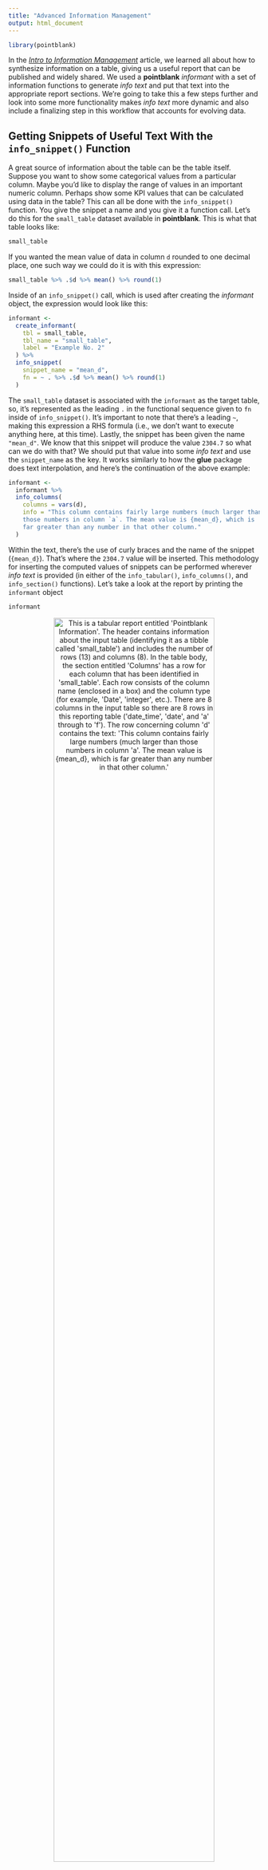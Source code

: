 ```yaml
---
title: "Advanced Information Management"
output: html_document
---
```


```r
library(pointblank)
```

In the [*Intro to Information Management*](../articles/INFO-1.html) article, we learned all about how to synthesize information on a table, giving us a useful report that can be published and widely shared. We used a **pointblank** *informant* with a set of information functions to generate *info text* and put that text into the appropriate report sections. We're going to take this a few steps further and look into some more functionality makes *info text* more dynamic and also include a finalizing step in this workflow that accounts for evolving data. 

## Getting Snippets of Useful Text With the `info_snippet()` Function

A great source of information about the table can be the table itself. Suppose you want to show some categorical values from a particular column. Maybe you'd like to display the range of values in an important numeric column. Perhaps show some KPI values that can be calculated using data in the table? This can all be done with the `info_snippet()` function. You give the snippet a name and you give it a function call. Let's do this for the `small_table` dataset available in **pointblank**. This is what that table looks like:

```r
small_table
```

If you wanted the mean value of data in column `d` rounded to one decimal place, one such way we could do it is with this expression:

```r
small_table %>% .$d %>% mean() %>% round(1)
```

Inside of an `info_snippet()` call, which is used after creating the *informant* object, the expression would look like this:

```r
informant <- 
  create_informant(
    tbl = small_table,
    tbl_name = "small_table",
    label = "Example No. 2"
  ) %>%
  info_snippet(
    snippet_name = "mean_d",
    fn = ~ . %>% .$d %>% mean() %>% round(1)
  )
```

The `small_table` dataset is associated with the `informant` as the target table, so, it's represented as the leading `.` in the functional sequence given to `fn` inside of `info_snippet()`. It's important to note that there's a leading `~`, making this expression a RHS formula (i.e., we don't want to execute anything here, at this time). Lastly, the snippet has been given the name `"mean_d"`. We know that this snippet will produce the value `2304.7` so what can we do with that? We should put that value into some *info text* and use the `snippet_name` as the key. It works similarly to how the **glue** package does text interpolation, and here's the continuation of the above example:

```r
informant <- 
  informant %>%
  info_columns(
    columns = vars(d),
    info = "This column contains fairly large numbers (much larger than
    those numbers in column `a`. The mean value is {mean_d}, which is
    far greater than any number in that other column."
  )
```

Within the text, there's the use of curly braces and the name of the snippet (`{mean_d}`). That's where the `2304.7` value will be inserted. This methodology for inserting the computed values of snippets can be performed wherever *info text* is provided (in either of the `info_tabular()`, `info_columns()`, and `info_section()` functions). Let's take a look at the report by printing the `informant` object

```r
informant
```

<div style="text-align: center;"><img src="https://silly-jackson-b3dec8.netlify.app/informant_report_7.png"
alt="This is a tabular report entitled 'Pointblank Information'. The header contains information about the input table (identifying it as a tibble called 'small_table') and includes the number of rows (13) and columns (8). In the table body, the section entitled 'Columns' has a row for each column that has been identified in 'small_table'. Each row consists of the column name (enclosed in a box) and the column type (for example, 'Date', 'integer', etc.). There are 8 columns in the input table so there are 8 rows in this reporting table ('date_time', 'date', and 'a' through to 'f'). The row concerning column 'd' contains the text: 'This column contains fairly large numbers (much larger than those numbers in column 'a'. The mean value is {mean_d}, which is far greater than any number in that other column.'"
width=80%></div>
<br>

Hmm. There is `"... {mean_d} ..."` text in the report that should have been replaced with the mean value of column `d`. What gives? Well, there's one finalizing step that needs to be done and should always be done to wrap up the *Information Management* workflow and that is the use of the `incorporate()` function. Let's write the whole thing again and finish it off with a call to `incorporate()`.

```r
informant <- 
  create_informant(
    tbl = small_table,
    tbl_name = "small_table",
    label = "Example No. 2"
  ) %>%
  info_snippet(
    snippet_name = "mean_d",
    fn = ~ . %>% .$d %>% mean() %>% round(1)
  ) %>%
    info_columns(
    columns = vars(d),
    info = "This column contains fairly large numbers (much larger than
    those numbers in column `a`. The mean value is {mean_d}, which is
    far greater than any number in that other column."
  ) %>%
  incorporate()

informant
```

<div style="text-align: center;"><img src="https://silly-jackson-b3dec8.netlify.app/informant_report_8.png"
alt="This is a tabular report entitled 'Pointblank Information'. Which is similar to the table presented just before. The key difference is that the row concerning column 'd' now contains the text: 'This column contains fairly large numbers (much larger than those numbers in column 'a'. The mean value is 2304.70, which is far greater than any number in that other column.' This revised text now contains a numeric figure instead of the placeholder for it."
width=80%></div>
<br>

This time, sweet success. The value appears and the overall formatting looks great! This is a very useful thing, so long as we remember to use the `incorporate()` function to make it happen (more on that in the next section). 

## Ensuring That Snippets (and Other Table Metadata Element) Are Up-to-Date

Tables can change with time. Whether that data source is a public dataset, an organization's data table, or a continually-updated Excel file (😱), we should be ready for change. In the previous example, we used the `incorporate()` function to finalize the report. Without it, our snippet didn't work. There are two major things that `incorporate()` does for you in the *Information Management* workflow.

1. Evaluation of text snippets in all `info_snippet()` calls, and, insertion of snippets in *info text* within `"{<snippet_name>}"`.

2. Updating of table row and column counts in the header of the report.

We really are incorporating aspects of the table into the report with `incorporate()` but might also think of it as regenerating, refreshing, or renewing the table. It gives **pointblank** license to access the table the same way that `interrogate()` does in the [**VALID-I**]((../articles/VALID-I.html)) validation workflow. On the first use of `incorporate()`, all text snippets will be put in their places; subsequent uses of `incorporate()` will replace the appropriate text as necessary. Every use of `incorporate()` will update the row and column counts in the header.

Here's a short demo of the header changing, because it's pretty instructive. Let's use our `small_table` object as `target_table`. With `dim()` we can be totally sure of the table dimensions. 

```r
target_table <- small_table

dim(target_table)
```

Let's allow an informant to access the `target_table` through the `tbl` argument but, in this case, the expression is `~ target_table` (it simply gets the table from the global workspace). After using `incorporate()` and printing the `informant_tt` object, let's just examine the header.

```r
informant_tt <- 
  create_informant(
    tbl = ~ target_table,
    tbl_name = "target_table",
    label = "Example No. 3"
  ) %>%
  incorporate()

informant_tt
```

<div style="text-align: center;"><img src="https://silly-jackson-b3dec8.netlify.app/informant_report_9.png"
alt="This is a tabular report entitled 'Pointblank Information'. This excerpt presents only the header of the tabular report. The key information about the input table identifies it as a tibble called 'target_table'). The header includes the number of rows (13) and columns (8)."
width=80%></div>
<p align="center">This is an excerpt of the complete report, showing just the header.</p>
<br>

The number of rows and columns reported in the header checks out: 13 rows and 8 columns.

Now, let's manually enlarge the `target_table` and print the new row and column counts.

```r
target_table <- 
  dplyr::bind_rows(small_table, small_table) %>%
  dplyr::mutate(g = a + c)

dim(target_table)
```

We've got our informant object, let's see how `incorporate()` keeps pace with the change.

```r
informant_tt %>% incorporate()
```

<div style="text-align: center;"><img src="https://silly-jackson-b3dec8.netlify.app/informant_report_10.png"
alt="This is a tabular report entitled 'Pointblank Information'. This excerpt presents only the header of the tabular report. The key information about the input table identifies it as a tibble called 'target_table'). Compared to the last figure, the header contains an updated row count of 26 (compared to 13 previously)."
width=80%></div>
<p align="center">This is an excerpt of the complete report, showing just the header.</p>
<br>

Great! Using `incorporate()` has accurately updated the reporting of row and column counts in the header. And it's also very much worth noting that the use of `tbl = ~ target_table` rather than `tbl = target_table` is important here. Had the latter been used in `create_informant()`, that table would be bound to the informant in its initial state (with 13 rows and 8 columns) and any updates to the table wouldn't be reflected in the reporting upon using `incorporate()`. The table-prep formula used here is meant for re-obtaining the table each and every time the table is needed.

In short, unless you have no uses of `info_snippet()` and the table isn't expected to change, it's recommended to use `incorporate()` as the final call in this workflow.

## Helpful **pointblank** Functions that Work Exceedingly Well with `info_snippet()`

There are a few functions available in **pointblank** that make it much easier to get commonly-used text snippets. All of them begin with the `snip_` prefix and they are:

- `snip_list()`: Gets a list of column categories
- `snip_lowest()`: Gets the lowest value from a column
- `snip_highest()`: Gets the highest value from a column

Each of these functions can be used directly as a `fn` value and we don't have to specify the table since its assumed that the target table is where we'll be snipping data from. Let's have a look at each of these in action.

### The `snip_list()` Function

When describing some aspect of the target table, we may want to extract some values from a column and include them as a piece of info text. We'd want the values to be nicely formatted as a list (with commas) and we'd probably prefer that this be constrained to a certain size (so as to not potentially generate massive amounts of text). This can be efficiently done with `snip_list()`. Let's experiment with the combination of `snip_list()` and `info_snippet()`, extending the **palmerpenguins** example from the [*Intro to Information Management*](../articles/INFO-I.html) article.

```r
informant_pp <- 
  create_informant(
    tbl = ~ palmerpenguins::penguins,
    tbl_name = "penguins",
    label = "The `penguins` dataset from the **palmerpenguins** 📦."
  ) %>% 
  info_columns(
    columns = "species",
    `ℹ️` = "A factor denoting penguin species ({species_snippet})."
  ) %>%
  info_columns(
    columns = "island",
    `ℹ️` = "A factor denoting island in Palmer Archipelago, Antarctica
    ({island_snippet})."
  ) %>%
  info_snippet(
    snippet_name = "species_snippet",
    fn = snip_list(column = "species")
  ) %>%
  info_snippet(
    snippet_name = "island_snippet",
    fn = snip_list(column = "island")
  ) %>%
  incorporate()

informant_pp
```

<div style="text-align: center;"><img src="https://silly-jackson-b3dec8.netlify.app/informant_report_11.png"
alt="This is a tabular report entitled 'Pointblank Information'. The header contains information about the input table, which is the 'penguins' dataset). Information on the row and column count is available (344 rows and 8 columns). In the table body, the section entitled 'Columns' has a row for each column that has been identified in 'penguins'. Presented are only the first two rows, corresponding to the first two columns in the penguins dataset: 'species' and 'island'. The 'species' row contains the text: 'A factor denoting penguin species (Adelie, Gentoo, and Chinstrap)'. The 'island' row contains this text: 'A factor denoting island in Palmer Archipelago, Antarctica (Torgersen, Biscoe, and Dream)'."
width=80%></div>
<p align="center">This is an excerpt of the complete report, showing just the header and part of the <strong>COLUMNS</strong> section.</p>
<br>

This seemed to work out quite well. No need for determining what these strings are and then hardcoding them to the *info text*, `snip_list()` did all the work here.

This also works for numeric values. Let's use `snip_list()` to provide a text snippet based on values in the `year` column (which is an `integer` column):

```r
informant_pp <-
  informant_pp %>%
  info_columns(
    columns = "year",
    `ℹ️` = "The study year ({year_snippet})."
  ) %>%
  info_snippet(
    snippet_name = "year_snippet",
    fn = snip_list(column = "year")
  ) %>%
  incorporate()

informant_pp
```

<div style="text-align: center;"><img src="https://silly-jackson-b3dec8.netlify.app/informant_report_12.png"
alt="This is an except of the tabular report entitled 'Pointblank Information', based on the 'penguins' dataset. Presented is only the row that corresponds to the 'year' column in the penguins dataset. The 'year' row contains the text: 'The study year (2007, 2008, and 2009)'."
width=80%></div>
<p align="center">This is an excerpt of the complete report, showing just the bottom of the <strong>COLUMNS</strong> section and the footer.</p>
<br>

Again, no issues with the formatting and display of values. We got the *info text* `"The study year ("2007", "2008", and "2009" )."` for our efforts here and it saved us from having to determine this, plus, should the data be updated with new `year` values, that will be reflected in this info text upon using `incorporate()`. Refreshed *info text* really provides huge benefits, especially when the data changes a lot (e.g., database tables).

### The `snip_lowest()` and `snip_highest()` Functions

We can get the lowest and highest values from a column and inject those formatted values into some *info_text*. Let's do that for some of the measured values in the `penguins` dataset with `snip_lowest()` and `snip_highest()`.

```r
informant_pp <-
  informant_pp %>%
  info_columns(
    columns = "bill_length_mm",
    `ℹ️` = "A number denoting bill length"
  ) %>%
  info_columns(
    columns = "bill_depth_mm",
    `ℹ️` = "A number denoting bill depth (in the range of
    {min_depth} to {max_depth} millimeters)."
  ) %>%
  info_columns(
    columns = "flipper_length_mm",
    `ℹ️` = "An integer denoting flipper length"
  ) %>%
  info_columns(
    columns = matches("length"),
    `ℹ️` = "(in units of millimeters)."
  ) %>%
  info_columns(
    columns = "flipper_length_mm",
    `ℹ️` = "Largest observed is {largest_flipper_length} mm."
  ) %>%
  info_snippet(
    snippet_name = "min_depth",
    fn = snip_lowest(column = "bill_depth_mm")
  ) %>%
  info_snippet(
    snippet_name = "max_depth",
    fn = snip_highest(column = "bill_depth_mm")
  ) %>%
  info_snippet(
    snippet_name = "largest_flipper_length",
    fn = snip_highest(column = "flipper_length_mm")
  ) %>%
  incorporate()

informant_pp
```

<div style="text-align: center;"><img src="https://silly-jackson-b3dec8.netlify.app/informant_report_13.png"
alt="This is a tabular report entitled 'Pointblank Information'. The header contains information about the input table (identifying it as a tibble called 'penguins') and includes the number of rows (344) and columns (8). In the table body, the section entitled 'Columns' has a row for each column that has been identified in 'penguins'. Each row consists of the column name (enclosed in a box) and the column type (for example, 'Date', 'integer', etc.). Descriptive information for each column in the 'penguins' dataset is available in each row. Here is a listing for each: (1)
species, A factor denoting penguin species (Adélie, Chinstrap, and Gentoo); (2) island, A factor denoting island in Palmer Archipelago, Antarctica (Biscoe, Dream, or Torgersen); (3) bill_length_mm, A number denoting bill length (in units of millimeters); (4) bill_depth_mm, A number denoting bill depth (in the range of 13.1 to 21.5 millimeters); (5) flipper_length_mm, An integer denoting flipper length (in units of millimeters), largest observed is 231 mm.; (6) body_mass_g has no descriptive text and neither does the row (7), which corresponds to the sex column; however, (8) year, has the text of The study year (e.g., 2007, 2008, 2009)."
width=80%></div>
<br>

We can see from the report output that we can creatively use the lowest and highest values obtained by `snip_lowest()` and `snip_highest()` to specify a range or simply show some maximum value. While the ordering of the `info_columns()` calls in the example affects the overall layout of the text (through the text appending behavior), the placement of `info_snippet()` calls *does not* matter. And, again, we must use `incorporate()` to update all of the text snippets and render them in their appropriate locations (inside each `{<snippet_name>}`).

## *Text Tricks*

While your *info text* can be jazzed up with Markdown, there are a few extra tricks that make authoring the text a bit more pleasurable. Once you know about these *text tricks* you'll be able to express information in many more interesting ways.

### Links and Dates

If you have links in your text, **pointblank** will try to identify them and style them nicely. This amounts to using a pleasing, light-blue color and underlines that appear on hover. It doesn't take much to style links but it does require *something*. So, Markdown links written as `< link url >` or `[ link text ]( link url )` will both get the transformation treatment.

Sometimes you want dates to stand out from text. Try enclosing a date expressed in the ISO-8601 standard with parentheses, like this: `(2004-12-01)`. What will happen is that date will be set in a monospaced variation of the reporting font, and, it will be underlined in a striking shade of purple.

Here's how we might use these features while otherwise adding more information to the **palmerpenguins** reporting:

```r
informant_pp <-
  informant_pp %>%
  info_tabular(
    `R dataset` = "The goal of `palmerpenguins` is to provide a great dataset
    for data exploration & visualization, as an alternative to `iris`. The
    latest CRAN release was published on (2020-07-25).",
    `data collection` = "Data were collected and made available by Dr. Kristen
    Gorman and the [Palmer Station, Antarctica LTER](https://pal.lternet.edu),
    a member of the [Long Term Ecological Research Network](https://lternet.edu).",
    citation = "Horst AM, Hill AP, Gorman KB (2020). palmerpenguins: Palmer 
    Archipelago (Antarctica) penguin data. R package version 0.1.0.
    <https://allisonhorst.github.io/palmerpenguins/>. 
    doi: 10.5281/zenodo.3960218."
  ) %>%
  incorporate()

informant_pp
```

<div style="text-align: center;"><img src="https://silly-jackson-b3dec8.netlify.app/informant_report_14.png"
alt="This is a tabular report entitled 'Pointblank Information'. The header contains information about the input table (identifying it as a tibble called 'penguins') and includes the number of rows (344) and columns (8). In the table body, there is a section called 'Table' and three subsections: (1) 'R Dataset', (2) 'Data Collection', and (3) 'Citation'. The text for each of these subsections is available in (and taken verbatim from) the previous code listing. Notably, the date presented in the first subsection (2020-07-25) is prominently underlined and the text is styled with a monospaced variant of the report font."
width=80%></div>
<p align="center">This is an excerpt of the complete report, showing just the <strong>TABLE</strong> section and the header.</p>
<br>

### Labels

We can take portions of text and present them as labels. These will help you call out important attributes in short form and may eliminate the need for oft-repeated statements. You might apply to labels to signify priority, category, or any other information you find useful. To do this we have two options,

1. Use double parentheses around text to capture it in a rectangular label: `((label text))`
2. Use triple parentheses to capture text into a rounded-rectangular label: `(((label text)))`

```r
informant_pp <-
  informant_pp %>%
  info_columns(
    columns = vars(body_mass_g), 
    `ℹ️` = "An integer denoting body mass."
  ) %>%
  info_columns(
    columns = c(ends_with("mm"), ends_with("g")),
    `ℹ️` = "((measured))"    
  ) %>%
  info_section(
    section_name = "additional notes",
    `data types` = "(((factor))) (((numeric))) (((integer)))"
  ) %>%
  incorporate()

informant_pp
```

<div style="text-align: center;"><img src="https://silly-jackson-b3dec8.netlify.app/informant_report_15.png"
alt="This is an except of a tabular report entitled 'Pointblank Information'. The header is not presented but, instead, there are two sections in the report: 'Columns' and 'Additional Notes'. The first section contains information on each of the columns from the penguins dataset. Notably, some of the information entries are adorned with a 'Measured' label (they appear at the end of the descriptive text entries, enclosed in a box). These labels occur in the rows describing the 'bill_length_mm', 'bill_depth_mm', 'flipper_length_mm', and 'body_mass_g' columns. In the 'Additional Notes' section of the report table (at the bottom), there is a subsection called 'Data Types'. Within that there are three labels enclosed in rounded boxes; these labels are 'factor', 'numeric', and 'integer'."
width=80%></div>
<p align="center">This is an excerpt of the complete report, showing just the <strong>COLUMNS</strong> and <strong>ADDITIONAL NOTES</strong> sections.</p>
<br>

### Get Stylin'

If you want to use CSS styles on spans of *info text*, it's possible with the following construction:

`[[ info text ]]<< CSS style rules >>`

It's important to ensure that each CSS rule is concluded with a `;` character in this syntax. Styling the word `factor` inside a piece of *info text* might look like this:

`This is a [[factor]]<<color: red; font-weight: 300;>> value.`

Where the result looks something like this:

<div style="text-align: center;"><img src="https://silly-jackson-b3dec8.netlify.app/info_text_styled.png"
alt="This is a snippet of text that reads 'This is a factor value.' Moreover, the word 'factor' is written in red whereas the rest of the text is in a dark gray."
width=40%></div>
<br>

There are many CSS style rules that can be used. Here's a sample of a few useful ones:

- `color: <a color value>;` (text color)
- `background-color: <a color value>;` (the text's background color)
- `text-decoration: (overline | line-through | underline);`
- `text-transform: (uppercase | lowercase | capitalize);`
- `letter-spacing: <a +/- length value>;`
- `word-spacing: <a +/- length value>;`
- `font-style: (normal | italic | oblique);`
- `font-weight: (normal | bold | 100-900);`
- `font-variant: (normal | bold | 100-900);`
- `border: <a color value> <a length value> (solid | dashed | dotted);`

Continuing with our **palmerpenguins** reporting, we'll add some more *info text* and take the opportunity to add CSS style rules using the `[[ ]]<< >>` syntax.

```r
informant_pp <-
  informant_pp %>%
  info_columns(
    columns = vars(sex), 
    `ℹ️` = "A [[factor]]<<text-decoration: underline;>> 
    denoting penguin sex (female or male)."
  ) %>%
  info_section(
    section_name = "additional notes",
    keywords = "
    [[((penguins))]]<<border-color: platinum; background-color: #F0F8FF;>>
     [[((Antarctica))]]<<border-color: #800080; background-color: #F2F2F2;>>
     [[((measurements))]]<<border-color: #FFB3B3; background-color: #FFFEF4;>>
    "
  ) %>%
  incorporate()

informant_pp
```

<div style="text-align: center;"><img src="https://silly-jackson-b3dec8.netlify.app/informant_report_16.png"
alt="This is an except of a tabular report entitled 'Pointblank Information'. The header is not presented but, instead, there is one section displayed from the full report: 'Additional Notes'. There are two subsections in that: 'Data Types' and 'Keywords'. Within the 'Data Types' subsection there are three labels enclosed in rounded boxes; these labels are 'factor', 'numeric', and 'integer'. Within the 'Keyword' subsection there are three different labels enclosed in square boxes; these labels are 'penguins', 'Antarctica', and 'measurements'. These last three labels have customs colors for their box borders and their background fill."
width=80%></div>
<p align="center">This is an excerpt of the complete report, showing just the bottom of the <strong>COLUMNS</strong> section, the <strong>ADDITIONAL NOTES</strong> section, and the footer.</p>
<br>

With the above `info_columns()` and `info_section()` function calls, we are able to style a single word (with an underline) and even style labels (changing the border and background colors). The syntax here is somewhat forgiving, allowing you to put line breaks between `]]` and `<<` and between style rules so that lines of markup don't have to be overly long.

So, what do you think of all these *text tricks*? You got to admit they can spice up the proceedings. More of them will inevitably be added as development on **pointblank** proceeds. But that's it for now. *Don't you think you've had enough?*

